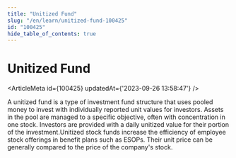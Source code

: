 ```yaml
---
title: "Unitized Fund"
slug: "/en/learn/unitized-fund-100425"
id: "100425"
hide_table_of_contents: true
---
```



# Unitized Fund

<ArticleMeta id={100425} updatedAt={'2023-09-26 13:58:47'} />
<div className='border-solid border-b border-t-0 my-4 border-[var(--ifm-color-gray-300)]' />

A unitized fund is a type of investment fund structure that uses pooled money to invest with individually reported unit values for investors. Assets in the pool are managed to a specific objective, often with concentration in one stock. Investors are provided with a daily unitized value for their portion of the investment.Unitized stock funds increase the efficiency of employee stock offerings in benefit plans such as ESOPs. Their unit price can be generally compared to the price of the company's stock.
